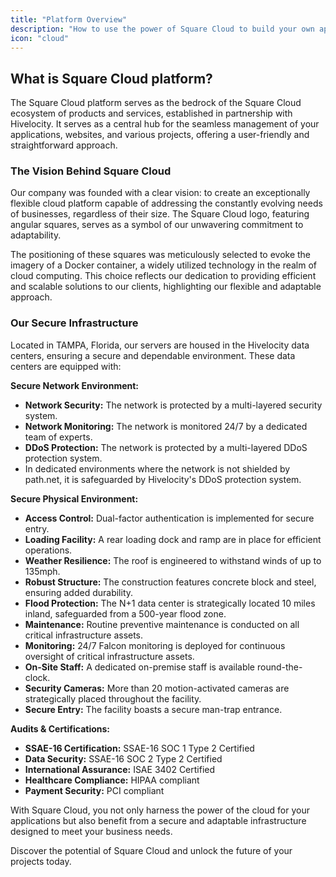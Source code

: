 ```yaml
---
title: "Platform Overview"
description: "How to use the power of Square Cloud to build your own applications"
icon: "cloud"
---
```


## What is Square Cloud platform?
The Square Cloud platform serves as the bedrock of the Square Cloud ecosystem of products and services, established in partnership with Hivelocity. It serves as a central hub for the seamless management of your applications, websites, and various projects, offering a user-friendly and straightforward approach.

### The Vision Behind Square Cloud

Our company was founded with a clear vision: to create an exceptionally flexible cloud platform capable of addressing the constantly evolving needs of businesses, regardless of their size. The Square Cloud logo, featuring angular squares, serves as a symbol of our unwavering commitment to adaptability.

The positioning of these squares was meticulously selected to evoke the imagery of a Docker container, a widely utilized technology in the realm of cloud computing. This choice reflects our dedication to providing efficient and scalable solutions to our clients, highlighting our flexible and adaptable approach.

### Our Secure Infrastructure

Located in TAMPA, Florida, our servers are housed in the Hivelocity data centers, ensuring a secure and dependable environment. These data centers are equipped with:

**Secure Network Environment:**
- **Network Security:** The network is protected by a multi-layered security system.
- **Network Monitoring:** The network is monitored 24/7 by a dedicated team of experts.
- **DDoS Protection:** The network is protected by a multi-layered DDoS protection system.
 - In dedicated environments where the network is not shielded by path.net, it is safeguarded by Hivelocity's DDoS protection system.

**Secure Physical Environment:**

- **Access Control:** Dual-factor authentication is implemented for secure entry.
- **Loading Facility:** A rear loading dock and ramp are in place for efficient operations.
- **Weather Resilience:** The roof is engineered to withstand winds of up to 135mph.
- **Robust Structure:** The construction features concrete block and steel, ensuring added durability.
- **Flood Protection:** The N+1 data center is strategically located 10 miles inland, safeguarded from a 500-year flood zone.
- **Maintenance:** Routine preventive maintenance is conducted on all critical infrastructure assets.
- **Monitoring:** 24/7 Falcon monitoring is deployed for continuous oversight of critical infrastructure assets.
- **On-Site Staff:** A dedicated on-premise staff is available round-the-clock.
- **Security Cameras:** More than 20 motion-activated cameras are strategically placed throughout the facility.
- **Secure Entry:** The facility boasts a secure man-trap entrance.

**Audits & Certifications:**

- **SSAE-16 Certification:** SSAE-16 SOC 1 Type 2 Certified
- **Data Security:** SSAE-16 SOC 2 Type 2 Certified
- **International Assurance:** ISAE 3402 Certified
- **Healthcare Compliance:** HIPAA compliant
- **Payment Security:** PCI compliant

With Square Cloud, you not only harness the power of the cloud for your applications but also benefit from a secure and adaptable infrastructure designed to meet your business needs.

Discover the potential of Square Cloud and unlock the future of your projects today.